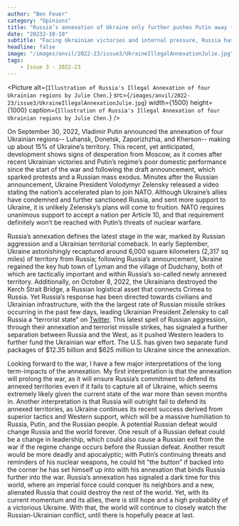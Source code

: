 ```yaml
---
author: "Ben Feuer"
category: "Opinions"
title: "Russia’s annexation of Ukraine only further pushes Putin away from the west"
date: "20232-10-10"
subtitle: "Facing Ukrainian victories and internal pressure, Russia has annexed four Ukrainian regions in a land grab that has sparked international condemnation."
headline: false
image: "/images/anvil/2022-23/issue3/UkraineIllegalAnnexationJulie.jpg"
tags:
    - Issue 3 - 2022-23
---
```


<Picture
alt={`Illustration of Russia's Illegal Annexation of four Ukrainian regions by Julie Chen.`}
src={`/images/anvil/2022-23/issue3/UkraineIllegalAnnexationJulie.jpg`}
width={1500}
height={1000}
caption={`Illustration of Russia's Illegal Annexation of four Ukrainian regions by Julie Chen.`}
/>

On September 30, 2022, Vladimir Putin announced the annexation of four Ukrainian regions-- Luhansk, Donetsk, Zaporizhzhia, and Kherson-- making up about 15% of Ukraine’s territory. This recent, yet anticipated, development shows signs of desperation from Moscow, as it comes after recent Ukrainian victories and Putin’s regime’s poor domestic performance since the start of the war and following the draft announcement, which sparked protests and a Russian mass exodus. Minutes after the Russian announcement, Ukraine President Volodymyr Zelensky released a video stating the nation’s accelerated plan to join NATO. Although Ukraine’s allies have condemned and further sanctioned Russia, and sent more support to Ukraine, it is unlikely Zelensky’s plans will come to fruition. NATO requires unanimous support to accept a nation per Article 10, and that requirement definitely won’t be reached with Putin’s threats of nuclear warfare. 

Russia’s annexation defines the latest stage in the war, marked by Russian aggression and a Ukrainian territorial comeback. In early September, Ukraine astonishingly recaptured around 6,000 square kilometers (2,317 sq miles) of territory from Russia; following Russia’s announcement, Ukraine regained the key hub town of Lyman and the village of Dudchany, both of which are tactically important and within Russia’s so-called newly annexed territory. Additionally, on October 8, 2022, the Ukrainians destroyed the Kerch Strait Bridge, a Russian logistical asset that connects Crimea to Russia. Yet Russia’s response has been directed towards civilians and Ukrainian infrastructure, with the the largest rate of Russian missile strikes occurring in the past few days, leading Ukrainian President Zelensky to call Russia a “terrorist state” on [Twitter](https://twitter.com/ZelenskyyUa/status/1579439304707014656/photo/3). This latest spell of Russian aggression, through their annexation and terrorist missile strikes, has signaled a further separation between Russia and the West, as it pushed Western leaders to further fund the Ukrainian war effort. The U.S. has given two separate fund packages of $12.35 billion and $625 million to Ukraine since the annexation. 

Looking forward to the war, I have a few major interpretations of the long term-impacts of the annexation. My first interpretation is that the annexation will prolong the war, as it will ensure Russia’s commitment to defend its annexed territories even if it fails to capture all of Ukraine, which seems extremely likely given the current state of the war more than seven months in. Another interpretation is that Russia will outright fail to defend its annexed territories, as Ukraine continues its recent success derived from superior tactics and Western support, which will be a massive humiliation to Russia, Putin, and the Russian people. A potential Russian defeat would change Russia and the world forever. One result of a Russian defeat could be a change in leadership, which could also cause a Russian exit from the war if the regime change occurs before the Russian defeat. Another result would be more deadly and apocalyptic; with Putin’s continuing threats and reminders of his nuclear weapons, he could hit “the button” if backed into the corner he has set himself up into with his annexation that binds Russia further into the war. Russia’s annexation has signaled a dark time for this world, where an imperial force could conquer its neighbors and a new, alienated Russia that could destroy the rest of the world. Yet, with its current momentum and its allies, there is still hope and a high probability of a victorious Ukraine. With that, the world will continue to closely watch the Russian-Ukrainian conflict, until there is hopefully peace at last.